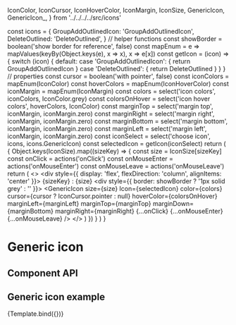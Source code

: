 
  IconColor,
  IconCursor,
  IconHoverColor,
  IconMargin,
  IconSize,
  GenericIcon,
  GenericIcon_,
} from '../../../../src/icons'

<Meta
  title="Components/Icons/GenericIcon"
  decorators={decorators}
/>

  const icons = {
    GroupAddOutlinedIcon: 'GroupAddOutlinedIcon',
    DeleteOutlined: 'DeleteOutlined',
  }
  // helper functions
  const showBorder = boolean('show border for reference', false)
  const mapEnum = e => mapValues(keyBy(Object.keys(e), x => x), x => e[x])
  const getIcon = (icon) => {
    switch (icon) {
      default:
      case 'GroupAddOutlinedIcon': {
        return GroupAddOutlinedIcon
      }
      case 'DeleteOutlined': {
        return DeleteOutlined
      }
    }
  }
  // properties
  const cursor = boolean('with pointer', false)
  const iconColors = mapEnum(IconColor)
  const hoverColors = mapEnum(IconHoverColor)
  const iconMargin = mapEnum(IconMargin)
  const colors = select('icon colors', iconColors, IconColor.grey)
  const colorsOnHover = select('icon hover colors', hoverColors, IconColor)
  const marginTop = select('margin top', iconMargin, iconMargin.zero)
  const marginRight = select('margin right', iconMargin, iconMargin.zero)
  const marginBottom = select('margin bottom', iconMargin, iconMargin.zero)
  const marginLeft = select('margin left', iconMargin, iconMargin.zero)
  const iconSelect = select('choose icon', icons, icons.GenericIcon)
  const selectedIcon = getIcon(iconSelect)
  return (
    <Grid container spacing={2}>
    {
      Object.keys(IconSize).map((sizeKey) => {
        const size = IconSize[sizeKey]
        const onClick = actions('onClick')
        const onMouseEnter = actions('onMouseEnter')
        const onMouseLeave = actions('onMouseLeave')
        return (
          <>
            <Grid item>
              <div style={{ display: 'flex', flexDirection: 'column', alignItems: 'center' }}>
                <Typography>
                  {sizeKey}
                  :
                  {size}
                </Typography>
                <div style={{ border: showBorder ? '1px solid grey' : '' }}>
                  <GenericIcon
                    size={size}
                    Icon={selectedIcon}
                    color={colors}
                    cursor={cursor ? IconCursor.pointer : null}
                    hoverColor={colorsOnHover}
                    marginLeft={marginLeft}
                    marginTop={marginTop}
                    marginDown={marginBottom}
                    marginRight={marginRight}
                    {...onClick}
                    {...onMouseEnter}
                    {...onMouseLeave}
                  />
                </div>
              </div>
            </Grid>
          </>
        )
      })
    }
    </Grid>
  )
}

# Generic icon

## Component API
<ArgsTable of={GenericIcon_} />

## Generic icon example

<Story name="Default">
    {Template.bind({})}
</Story>

